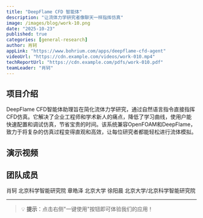 ```yaml
---
title: "DeepFlame CFD 智能体"
description: "让流体力学研究者像聊天一样指挥仿真"
image: /images/blog/work-10.png
date: "2025-10-23"
published: true
categories: [general-research]
author: 肖轲
appLink: "https://www.bohrium.com/apps/deepflame-cfd-agent"
videoUrl: "https://cdn.example.com/videos/work-010.mp4"
techReportUrl: "https://cdn.example.com/pdfs/work-010.pdf"
teamLeader: "肖轲"
---
```


## 项目介绍

DeepFlame CFD智能体助理旨在简化流体力学研究，通过自然语言指令直接指挥CFD仿真。它解决了企业工程师和学术新人的痛点，降低了学习曲线，使用户能快速配置和调试仿真，节省宝贵的时间。该系统兼容OpenFOAM和DeepFlame，致力于将复杂的仿真过程变得直观和高效，让每位研究者都能轻松进行流体模拟。

## 演示视频

<VideoPlayer
  src="https://cdn.example.com/videos/work-010.mp4"
  poster="/images/blog/work-10.png"
/>

## 团队成员

肖轲 北京科学智能研究院
章皓泽 北京大学
徐阳晨 北京大学/北京科学智能研究院

---

> 💡 **提示**：点击右侧"一键使用"按钮即可体验我们的应用！
